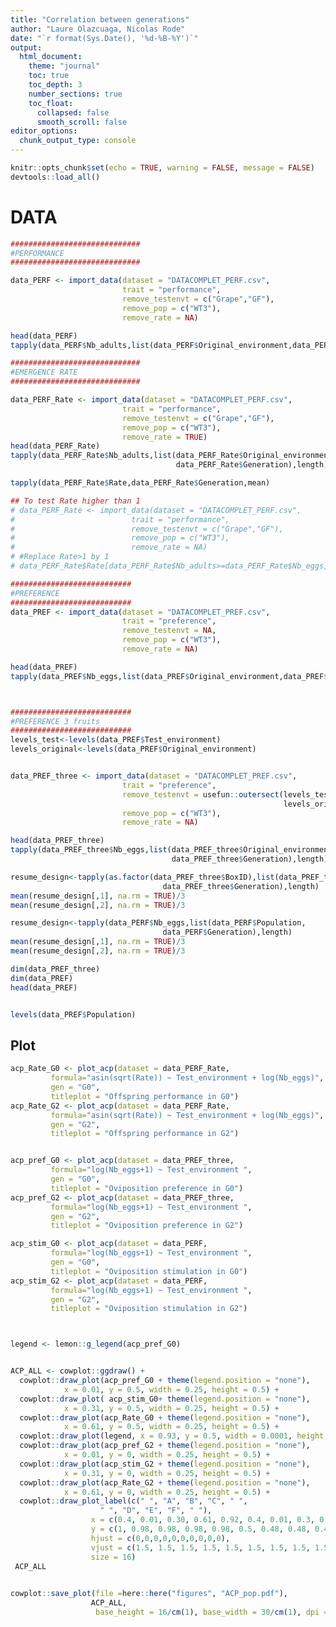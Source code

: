 ```yaml
---
title: "Correlation between generations"
author: "Laure Olazcuaga, Nicolas Rode"
date: "`r format(Sys.Date(), '%d-%B-%Y')`"
output: 
  html_document:
    theme: "journal"
    toc: true
    toc_depth: 3
    number_sections: true
    toc_float:
      collapsed: false
      smooth_scroll: false
editor_options: 
  chunk_output_type: console
---
```



```r
knitr::opts_chunk$set(echo = TRUE, warning = FALSE, message = FALSE)
devtools::load_all()
```


# DATA 
```r
#############################
#PERFORMANCE 
#############################

data_PERF <- import_data(dataset = "DATACOMPLET_PERF.csv", 
                         trait = "performance",
                         remove_testenvt = c("Grape","GF"), 
                         remove_pop = c("WT3"), 
                         remove_rate = NA)

head(data_PERF)
tapply(data_PERF$Nb_adults,list(data_PERF$Original_environment,data_PERF$Generation),length)

#############################
#EMERGENCE RATE
#############################

data_PERF_Rate <- import_data(dataset = "DATACOMPLET_PERF.csv", 
                         trait = "performance",
                         remove_testenvt = c("Grape","GF"), 
                         remove_pop = c("WT3"), 
                         remove_rate = TRUE)
head(data_PERF_Rate)
tapply(data_PERF_Rate$Nb_adults,list(data_PERF_Rate$Original_environment,
                                     data_PERF_Rate$Generation),length)

tapply(data_PERF_Rate$Rate,data_PERF_Rate$Generation,mean)

## To test Rate higher than 1
# data_PERF_Rate <- import_data(dataset = "DATACOMPLET_PERF.csv", 
#                          trait = "performance",
#                          remove_testenvt = c("Grape","GF"), 
#                          remove_pop = c("WT3"), 
#                          remove_rate = NA)
# #Replace Rate>1 by 1
# data_PERF_Rate$Rate[data_PERF_Rate$Nb_adults>=data_PERF_Rate$Nb_eggs] <- 1

###########################
#PREFERENCE 
###########################
data_PREF <- import_data(dataset = "DATACOMPLET_PREF.csv", 
                         trait = "preference",
                         remove_testenvt = NA, 
                         remove_pop = c("WT3"), 
                         remove_rate = NA)

head(data_PREF)
tapply(data_PREF$Nb_eggs,list(data_PREF$Original_environment,data_PREF$Generation),length)



###########################
#PREFERENCE 3 fruits
###########################
levels_test<-levels(data_PREF$Test_environment)
levels_original<-levels(data_PREF$Original_environment)


data_PREF_three <- import_data(dataset = "DATACOMPLET_PREF.csv", 
                         trait = "preference",
                         remove_testenvt = usefun::outersect(levels_test, 
                                                             levels_original), 
                         remove_pop = c("WT3"), 
                         remove_rate = NA)

head(data_PREF_three)
tapply(data_PREF_three$Nb_eggs,list(data_PREF_three$Original_environment,
                                    data_PREF_three$Generation),length)

resume_design<-tapply(as.factor(data_PREF_three$BoxID),list(data_PREF_three$Population,
                                  data_PREF_three$Generation),length)
mean(resume_design[,1], na.rm = TRUE)/3
mean(resume_design[,2], na.rm = TRUE)/3

resume_design<-tapply(data_PERF$Nb_eggs,list(data_PERF$Population,
                                  data_PERF$Generation),length)
mean(resume_design[,1], na.rm = TRUE)/3
mean(resume_design[,2], na.rm = TRUE)/3

dim(data_PREF_three)
dim(data_PREF)
head(data_PREF)


levels(data_PREF$Population)
```

## Plot
```r
acp_Rate_G0 <- plot_acp(dataset = data_PERF_Rate,
         formula="asin(sqrt(Rate)) ~ Test_environment + log(Nb_eggs)",
         gen = "G0",
         titleplot = "Offspring performance in G0")
acp_Rate_G2 <- plot_acp(dataset = data_PERF_Rate,
         formula="asin(sqrt(Rate)) ~ Test_environment + log(Nb_eggs)",
         gen = "G2",
         titleplot = "Offspring performance in G2")


acp_pref_G0 <- plot_acp(dataset = data_PREF_three,
         formula="log(Nb_eggs+1) ~ Test_environment ",
         gen = "G0",
         titleplot = "Oviposition preference in G0")
acp_pref_G2 <- plot_acp(dataset = data_PREF_three,
         formula="log(Nb_eggs+1) ~ Test_environment ",
         gen = "G2",
         titleplot = "Oviposition preference in G2")

acp_stim_G0 <- plot_acp(dataset = data_PERF,
         formula="log(Nb_eggs+1) ~ Test_environment ",
         gen = "G0",
         titleplot = "Oviposition stimulation in G0")
acp_stim_G2 <- plot_acp(dataset = data_PERF,
         formula="log(Nb_eggs+1) ~ Test_environment ",
         gen = "G2",
         titleplot = "Oviposition stimulation in G2")



legend <- lemon::g_legend(acp_pref_G0)


ACP_ALL <- cowplot::ggdraw() + 
  cowplot::draw_plot(acp_pref_G0 + theme(legend.position = "none"), 
            x = 0.01, y = 0.5, width = 0.25, height = 0.5) + 
  cowplot::draw_plot( acp_stim_G0+ theme(legend.position = "none"), 
            x = 0.31, y = 0.5, width = 0.25, height = 0.5) + 
  cowplot::draw_plot(acp_Rate_G0 + theme(legend.position = "none"), 
            x = 0.61, y = 0.5, width = 0.25, height = 0.5) + 
  cowplot::draw_plot(legend, x = 0.93, y = 0.5, width = 0.0001, height = 0.0001) + 
  cowplot::draw_plot(acp_pref_G2 + theme(legend.position = "none"), 
            x = 0.01, y = 0, width = 0.25, height = 0.5) + 
  cowplot::draw_plot(acp_stim_G2 + theme(legend.position = "none"), 
            x = 0.31, y = 0, width = 0.25, height = 0.5) + 
  cowplot::draw_plot(acp_Rate_G2 + theme(legend.position = "none"), 
            x = 0.61, y = 0, width = 0.25, height = 0.5) + 
  cowplot::draw_plot_label(c(" ", "A", "B", "C", " ",
                    " ", "D", "E", "F", " "),  
                  x = c(0.4, 0.01, 0.30, 0.61, 0.92, 0.4, 0.01, 0.3, 0.61, 0.92), 
                  y = c(1, 0.98, 0.98, 0.98, 0.98, 0.5, 0.48, 0.48, 0.48, 0.48), 
                  hjust = c(0,0,0,0,0,0,0,0,0,0), 
                  vjust = c(1.5, 1.5, 1.5, 1.5, 1.5, 1.5, 1.5, 1.5, 1.5, 1.5),
                  size = 16) 
 ACP_ALL
 

cowplot::save_plot(file =here::here("figures", "ACP_pop.pdf"),
                  ACP_ALL,
                   base_height = 16/cm(1), base_width = 30/cm(1), dpi = 610)



```


